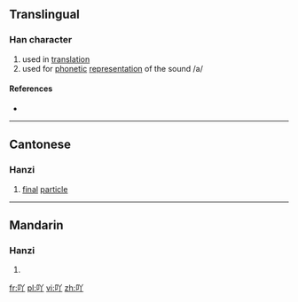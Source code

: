 ==Translingual==

===Han character===
{{Han char|rn=30|rad=口|as=03|sn=6|four=|canj=口金中 (RCL)|ids=⿰[[口]][[丫]]}}

# used in [[translation]]
# used for [[phonetic]] [[representation]] of the sound /a/

====References====
* {{Han ref|kx=0177.021|hdz=10584.020|uh=5416|ud=21526}}

----

==Cantonese==

===Hanzi===
{{yue-hanzi|jyut=[[aa1]]|y=a1}}

# [[final]] [[particle]]

----

==Mandarin==

===Hanzi===
{{cmn-hanzi|pin=[[ā]] ([[a1]])|wg=a<sup>1</sup>}}

# {{defn|lang=cmn|sort=口03}}

[[fr:吖]]
[[pl:吖]]
[[vi:吖]]
[[zh:吖]]